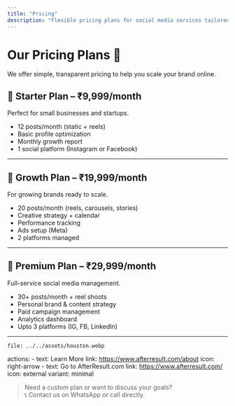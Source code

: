 ```yaml
---
title: "Pricing"
description: "Flexible pricing plans for social media services tailored to your business needs."
---
```


# Our Pricing Plans 💼

We offer simple, transparent pricing to help you scale your brand online.

## 🔹 Starter Plan – ₹9,999/month  
Perfect for small businesses and startups.

- 12 posts/month (static + reels)
- Basic profile optimization
- Monthly growth report
- 1 social platform (Instagram or Facebook)

---

## 🔹 Growth Plan – ₹19,999/month  
For growing brands ready to scale.

- 20 posts/month (reels, carousels, stories)
- Creative strategy + calendar
- Performance tracking
- Ads setup (Meta)
- 2 platforms managed

---

## 🔹 Premium Plan – ₹29,999/month  
Full-service social media management.

- 30+ posts/month + reel shoots
- Personal brand & content strategy
- Paid campaign management
- Analytics dashboard
- Upto 3 platforms (IG, FB, LinkedIn)

---

    file: ../../assets/houston.webp
  actions:
    - text: Learn More
      link: https://www.afterresult.com/about
      icon: right-arrow
    - text: Go to AfterResult.com
      link: https://www.afterresult.com/
      icon: external
      variant: minimal

> Need a custom plan or want to discuss your goals?  
> 📞 Contact us on WhatsApp or call directly.

